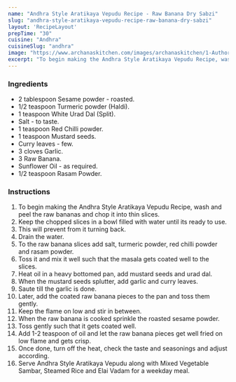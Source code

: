 ---
name: "Andhra Style Aratikaya Vepudu Recipe - Raw Banana Dry Sabzi"
slug: "andhra-style-aratikaya-vepudu-recipe-raw-banana-dry-sabzi"
layout: 'RecipeLayout'
prepTime: "30"
cuisine: "Andhra"
cuisineSlug: "andhra"
image: "https://www.archanaskitchen.com/images/archanaskitchen/1-Author/Smitha-Kalluraya/Andhra_Style_Aratikaya_Vepudu_Raw_Banana_Dry_Sabzi.jpg"
excerpt: "To begin making the Andhra Style Aratikaya Vepudu Recipe, wash and peel the raw bananas and chop it into thin slices"
---

### Ingredients

- 2 tablespoon Sesame powder - roasted.
- 1/2 teaspoon Turmeric powder (Haldi).
- 1 teaspoon White Urad Dal (Split).
- Salt - to taste.
- 1 teaspoon Red Chilli powder.
- 1 teaspoon Mustard seeds.
- Curry leaves - few.
- 3 cloves Garlic.
- 3 Raw Banana.
- Sunflower Oil - as required.
- 1/2 teaspoon Rasam Powder.

### Instructions

1. To begin making the Andhra Style Aratikaya Vepudu Recipe, wash and peel the raw bananas and chop it into thin slices.
1. Keep the chopped slices in a bowl filled with water until its ready to use.
1. This will prevent from it turning back.
1. Drain the water.
1. To the raw banana slices add salt, turmeric powder, red chilli powder and rasam powder.
1. Toss it and mix it well such that the masala gets coated well to the slices.
1. Heat oil in a heavy bottomed pan, add mustard seeds and urad dal.
1. When the mustard seeds splutter, add garlic and curry leaves.
1. Saute till the garlic is done.
1. Later, add the coated raw banana pieces to the pan and toss them gently.
1. Keep the flame on low and stir in between.
1. When the raw banana is cooked sprinkle the roasted sesame powder.
1. Toss gently such that it gets coated well.
1. Add 1-2 teaspoon of oil and let the raw banana pieces get well fried on low flame and gets crisp.
1. Once done, turn off the heat, check the taste and seasonings and adjust according.
1. Serve Andhra Style Aratikaya Vepudu along with Mixed Vegetable Sambar, Steamed Rice and Elai Vadam for a weekday meal.
